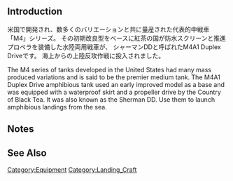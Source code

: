 {{EquipmentInfo}}

==Introduction==
米国で開発され、数多くのバリエーションと共に量産された代表的中戦車「M4」シリーズ。
その初期改良型をベースに紅茶の国が防水スクリーンと推進プロペラを装備した水陸両用戦車が、
シャーマンDDと呼ばれたM4A1 Duplex Driveです。
海上からの上陸反攻作戦に投入されました。

The M4 series of tanks developed in the United States had many mass produced variations and is said to be the premier medium tank.
The M4A1 Duplex Drive amphibious tank used an early improved model as a base and was equipped with a waterproof skirt and a propeller drive by the Country of Black Tea. It was also known as the Sherman DD.
Use them to launch amphibious landings from the sea.

==Notes==


==See Also==
{{Equipmentlist}}
[[Category:Equipment]]
[[Category:Landing_Craft]]